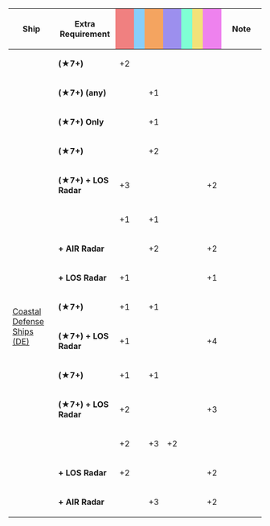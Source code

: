 {|class="wikitable" style="width:100%; text-align: center; vertical-align: middle;"
|-
! style="width: 20%;" | Ship
! style="width: 25%;" | Extra Requirement
! style="width: 5%; background-color: lightcoral;" | {{Firepower}}
! style="width: 5%; background-color: lightskyblue;" | {{Torpedo}}
! style="width: 5%; background-color: sandybrown;" | {{AA}}
! style="width: 5%; background-color: #9C8FEE;" | {{ASW}}
! style="width: 5%; background-color: #7fffd4;" | {{LOS}}
! style="width: 5%; background-color: #F2E279;" | {{Armor}}
! style="width: 5%; background-color: violet;" | {{Evasion}}
! style="width: 20%;" | Note
|-
! rowspan="5"|{{ShipLink|Yura}}<br/>{{ShipLink|Kinu}}<br/>{{ShipLink|Naka}}
| style="text-align:left;" | '''(★7+)'''
| +2 || || || || || || 
| style="text-align:left;" | 
|-
| style="text-align:left;" | '''(★7+) {{ShipLink|Yura}} (any)'''
| || || +1 || || || || 
| style="text-align:left;" | 
|-
| style="text-align:left;" | '''(★7+) {{ShipLink|Yura/Kai|Kinu/Kai|Naka/Kai|text=Kai}} Only'''
| || || +1 || || || || 
| style="text-align:left;" | 
|-
| style="text-align:left;" | '''(★7+) {{ShipLink|Yura/Kai Ni|Kinu/Kai Ni|Naka/Kai Ni|text=Kai Ni}}'''
| || || +2 || || || || 
| style="text-align:left;" | 
|-
| style="text-align:left;" | '''(★7+) {{ShipLink|Yura/Kai Ni|Kinu/Kai Ni|Naka/Kai Ni|text=Kai Ni}} + LOS Radar''' 
| +3 || || || || || ||+2 
| style="text-align:left;" | 
|-
! rowspan="3"|{{ShipLink|Yuubari/Kai Ni|Yuubari/Kai Ni Toku|Yuubari/Kai Ni D}}
| style="text-align:left;" | 
| +1 || || +1 || || || || 
| style="text-align:left;" | 
|-
| style="text-align:left;" | '''+ AIR Radar''' 
| || || +2 || || || ||+2 
| style="text-align:left;" | 
|-
| style="text-align:left;" | '''+ LOS Radar''' 
| +1 || || || || || ||+1 
| style="text-align:left;" | 
|-
! rowspan="2"|[[:Category:Coastal Defense Ships|Coastal Defense Ships (DE)]]
| style="text-align:left;" | '''(★7+)'''
| +1 || || +1 || || || || 
| style="text-align:left;" | 
|-
| style="text-align:left;" | '''(★7+) + LOS Radar''' 
| +1 || || || || || || +4 
| style="text-align:left;" | 
|-
! rowspan="2"|{{ShipLink|Mutsuki|Kisaragi|Yayoi|Uzuki|Satsuki|Minazuki|Fumizuki|Nagatsuki|Kikuzuki|Mikazuki|Mochizuki|text=Mutsuki-class|link_class=Mutsuki}}<br />{{ShipLink|Kamikaze|Asakaze|Harukaze|Matsukaze|Hatakaze|text=Kamikaze-class|link_class=Kamikaze}}
| style="text-align:left;" | '''(★7+)'''
| +1 || || +1 || || || || 
| style="text-align:left;" | 
|-
| style="text-align:left;" | '''(★7+) + LOS Radar''' 
| +2 || || || || || || +3 
| style="text-align:left;" | 
|-
! rowspan="3"|{{ShipLink|Yukikaze/Kai Ni}}
| style="text-align:left;" | 
| +2 || || +3 || +2 || || || 
| style="text-align:left;" | 
|-
| style="text-align:left;" | '''+ LOS Radar''' 
| +2 || || || || || || +2 
| style="text-align:left;" | 
|-
| style="text-align:left;" | '''+ AIR Radar''' 
| || || +3 || || || || +2 
| style="text-align:left;" | 
|}